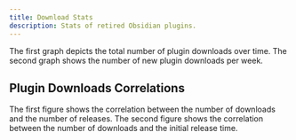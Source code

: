 ```yaml
---
title: Download Stats
description: Stats of retired Obsidian plugins.
---
```



The first graph depicts the total number of plugin downloads over time. The second graph shows the number of new plugin downloads per week.

<PluginsDownloadsWeekly />

## Plugin Downloads Correlations

The first figure shows the correlation between the number of downloads and the number of releases. The second figure shows the correlation between the number
of downloads and the initial release time.

<PluginsDownloadCorrelations />
